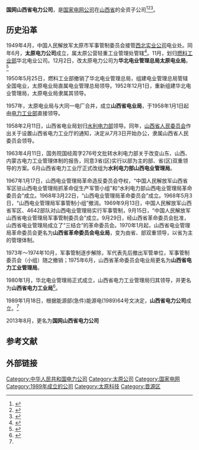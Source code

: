 {{Distinguish|山西国际电力集团有限公司}}
'''国网山西省电力公司'''，是[[国家电网公司|国家电网公司]]在[[山西省|山西省]]的全资子公司<ref>{{Cite book|title=山西经济年鉴 2016|last=《山西经济年鉴》编辑委员会编|publisher=太原：山西经济出版社|year=2017.01|isbn=978-7-5577-0115-4|pages=119}}</ref><ref>{{cite web|title=山西省电力公司简介|url=http://www.sx.sgcc.com.cn/articles/201303/a282282.html|publisher=国网山西省电力公司|accessdate=2014-11-06|deadurl=yes|archiveurl=https://web.archive.org/web/20140310161924/http://www.sx.sgcc.com.cn/articles/201303/a282282.html|archivedate=2014-03-10}}</ref><ref>{{Cite book|title=中国电力年鉴 2007|last=《中国电力年鉴》编辑委员会|publisher=北京：中国电力出版社|year=2007.12|isbn=978-7-5083-6078-2|pages=323}}</ref>。

{{Infobox company
| name = 国网山西省电力公司
| homepage = http://www.sx.sgcc.com.cn/
| location = {{CHN}}[[山西省|山西省]][[太原市|太原市]][[晋源区|晋源区]]长风商务区谐园路3号
| parent = [[国家电网有限公司|国家电网有限公司]]
}}

== 历史沿革 ==
1949年4月，中国人民解放军太原市军事管制委员会接管[[西北实业公司|西北实业公司]]电业处。同年6月，'''太原电力公司'''成立，属太原公营轻重工业管理处管辖<ref>{{Cite book|title=太原市志|last=安捷主编|publisher=太原：山西古籍出版社|year=2007.09|isbn=7-80598-823-4|pages=334}}</ref>。11月，划归[[燃料工业部|燃料工业部]]华北电业公司。12月2日，改太原电力公司为'''华北电业管理总局太原电业局'''。<ref name=History>{{cite book|title=山西省电力工业志|year=1997|location=中国电力出版社|isbn=7-80125-269-1|url=http://c.wanfangdata.com.cn/LocalChronicle-FZ018245.aspx|access-date=2014-11-06|archive-date=2013-11-11|archive-url=https://web.archive.org/web/20131111223111/http://c.wanfangdata.com.cn/LocalChronicle-FZ018245.aspx|dead-url=no}}</ref>

1950年5月25日，燃料工业部撤销了华北电业管理总局，组建电业管理总局管辖全国电业，太原电业局直属电业管理总局领导。1952年12月1日，重新组建华北电业管理局，太原电业局隶属其领导。

1957年，太原电业局与大同一电厂合并，成立'''山西省电业局'''，于1958年1月1日起由[[电力工业部|电力工业部]]直接领导。

1958年2月11日，山西省电业局划归[[水利电力部|水利电力部]]领导。同年，[[山西省人民委员会|山西省人民委员会]]作出关于设置山西省电力工业厅的通知，决定从7月3日开始办公，隶属山西省人民委员会领导。

1963年4月11日，国务院国经周字276号文批转水利电力部关于改变山东、山西、内蒙古电力工业管理体制的报告，同意3省(区)实行以部为主的部、省(区)双重领导的方案。6月山西省电力工业厅正式改组为'''水利电力部山西电业管理局'''。

1967年1月17日，山西电业管理局革命造反委员会夺权，“中国人民解放军山西省军区驻山西电业管理局抓革命促生产军管小组”和“水利电力部山西电业管理局革命委员会”成立。1968年3月22日，“山西电业管理局革命委员会”成立。1968年5月3日，“山西电业管理局军事管制小组”撤消。1969年9月13日，中国人民解放军山西省军区、4642部队对山西电业管理局实行军事管制，9月15日，“中国人民解放军山西省电业管理局军事管制委员会”成立。9月29日，经山西省革命委员会批准，山西省电业管理局成立了“三结合”的革命委员会。1970年1月起，山西省电业管理局革命委员会更名为'''山西省革命委员会电业局'''，变为由省、部双重领导，以省为主的管理体制。

1973年～1974年10月，军事管制逐步解除，军代表先后撤出军管单位，军事管制委员会（小组）随之撤销；1975年6月，山西省革命委员会电业局更名为'''山西省电力工业管理局'''。

1980年1月，华北电业管理局正式成立，山西省电力工业管理局归其领导，并更名为'''山西省电力工业局'''<ref>{{Cite book|title=中国水力发电年鉴 1949-1983|last=中国水力发电年鉴编辑委员会编辑|publisher=水力发电杂志社|year=1985.09|pages=1099}}</ref>。

1989年1月18日，根据能源部(急件)能源电(1989)64号文决定，'''山西省电力公司'''成立。<ref name=History/>

2013年8月，更名为'''国网山西省电力公司'''

== 参考文献 ==
{{reflist}}

== 外部链接 ==
[[Category:中华人民共和国电力公司|Category:中华人民共和国电力公司]]
[[Category:太原公司|Category:太原公司]]
[[Category:国家电网|Category:国家电网]]
[[Category:1989年成立的公司|Category:1989年成立的公司]]
[[Category:太原科技|Category:太原科技]]
[[Category:晋源区|Category:晋源区]]
